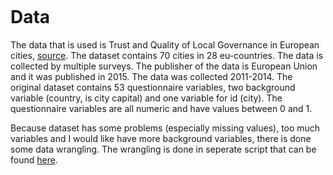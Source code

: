 ```r

```

# Data

The data that is used is Trust and Quality of Local Governance in European cities, [source](http://data.europa.eu/euodp/en/data/dataset/jrc-coin-regio-trust-and-quality-of-local-governance-in-european-cities-2011-2014). The dataset contains 70 cities in 28 eu-countries. The data is collected by multiple surveys. The publisher of the data is European Union and it was published in 2015. The data was collected 2011-2014. The original dataset contains 53 questionnaire variables, two background variable (country, is city capital) and one variable for id (city). The questionnaire variables are all numeric and have values between 0 and 1.

Because dataset has some problems (especially missing values), too much variables and I would like have more background variables, there is done some data wrangling. The wrangling is done in seperate script that can be found [here](https://github.com/tvkangas/IODS-final/blob/master/wrangling.R).